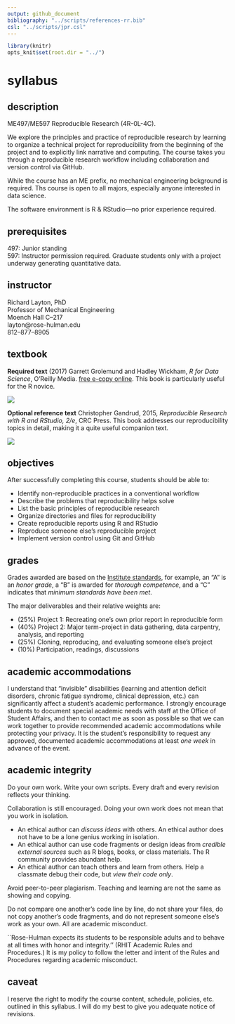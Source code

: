 ```yaml
---
output: github_document
bibliography: "../scripts/references-rr.bib"
csl: "../scripts/jpr.csl"
---
```


```r
library(knitr)
opts_knit$set(root.dir = "../")
```

# syllabus

## description  

ME497/ME597 Reproducible Research (4R-0L-4C). 

We explore the principles and practice of reproducible research by learning to organize a technical project for reproducibility from the beginning of the project and to explicitly link narrative and computing. The course takes you through a reproducible research workflow including collaboration and version control via GitHub. 

While the course has an ME prefix, no mechanical engineering bckground is required. Ths course is open to all majors, especially anyone interested in data science. 

The software environment is R & RStudio---no prior experience required.


## prerequisites

497: Junior standing    
597: Instructor permission required. Graduate students only with a project underway generating quantitative data.    



## instructor

Richard Layton, PhD    
Professor of Mechanical Engineering  
Moench Hall C--217  
layton@rose-hulman.edu  
812--877--8905  

## textbook

**Required text** (2017) Garrett Grolemund and Hadley Wickham, *R for Data Science*,  O'Reilly Media. [free e-copy online](http://r4ds.had.co.nz/). This book is particularly useful for the R novice. 

![](../resources/images/r-4-data-science-cover.png)

**Optional reference text** Christopher Gandrud, 2015, *Reproducible Research with R and RStudio, 2/e*, CRC Press. This book addresses our reproducibility topics in detail, making it a quite useful companion text. 

![](../resources/images/gandrud-cover.jpg)
 
 


## objectives

After successfully completing this course, students should be able to:

- Identify non-reproducible practices in a conventional workflow 
- Describe the problems that reproducibility helps solve 
- List the basic principles of reproducible research 
- Organize directories and files for reproducibility 
- Create reproducible reports using R and RStudio 
- Reproduce someone else's reproducible project 
- Implement version control using Git and GitHub 
 
## grades

Grades awarded are based on the [Institute standards](https://www.rose-hulman.edu/campus-life/student-services/registrar/rules-and-procedures/grades.html), for example, an "A" is an *honor grade*, a "B" is awarded for *thorough competence*, and a "C" indicates that *minimum standards have been met*. 

The major deliverables and their relative weights are: 

  
- (25%) Project 1: Recreating one's own prior report in reproducible form 
- (40%) Project 2: Major term-project in data gathering, data carpentry, analysis, and reporting 
- (25%) Cloning, reproducing, and evaluating someone else's project 
- (10%) Participation, readings, discussions 


## academic accommodations

I understand that "invisible" disabilities (learning and attention deficit disorders, chronic fatigue syndrome, clinical depression, etc.) can significantly affect a student's academic performance.  I strongly encourage students to document special academic needs with staff at the Office of Student Affairs, and then to contact me as soon as possible so that we can work together to provide recommended academic accommodations while protecting your privacy.  It is the student's responsibility to request any approved, documented academic accommodations at least *one week* in advance of the event. 


## academic integrity

Do your own work. Write your own scripts. Every draft and every revision reflects your thinking.  

Collaboration is still encouraged. Doing your own work does not mean that you work in isolation.

- An ethical author can *discuss ideas* with others. An ethical author does not have to be a lone genius working in isolation. 
- An ethical author can use code fragments or design ideas from *credible external sources* such as R blogs, books, or class materials. The R community provides abundant help. 
- An ethical author can teach others and learn from others. Help a classmate debug their code, but *view their code only*. 



Avoid peer-to-peer plagiarism. Teaching and learning are not the same as showing and copying. 

Do not compare one another's code line by line, do not share your files, do not copy another's code fragments, and do not represent someone else's work as your own. All are academic misconduct.

``Rose-Hulman expects its students to be responsible adults and to behave at all times with honor and integrity.'' (RHIT Academic Rules and Procedures.)  It is my policy to follow the letter and intent of the Rules and Procedures regarding academic misconduct.    



## caveat

I reserve the right to modify the course content, schedule, policies, etc. outlined in this syllabus. I will do my best to give you adequate notice of revisions.  

